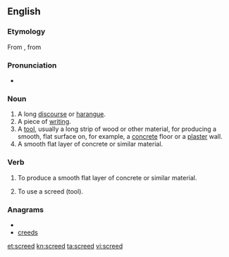 ==English==

===Etymology===
From {{etyl|enm|en}} {{term|screde||lang=enm|fragment, strip of cloth}}, from {{etyl|ang|en}} {{term|scrēade|lang=ang}}

===Pronunciation===
* {{rhymes|iːd}}

===Noun===
{{en-noun}}

# A long [[discourse]] or [[harangue]].
# A piece of [[writing]].
# A [[tool]], usually a long strip of wood or other material, for producing a smooth, flat surface on, for example, a [[concrete]] floor or a [[plaster]] wall.
# A smooth flat layer of concrete or similar material.

===Verb===
{{en-verb}}

# {{construction|masonry}} To produce a smooth flat layer of concrete or similar material.
# {{construction|masonry}} To use a screed (tool).

===Anagrams===
* {{alphagram|cdeers}}
* [[creeds#English|creeds]]

[[et:screed]]
[[kn:screed]]
[[ta:screed]]
[[vi:screed]]
